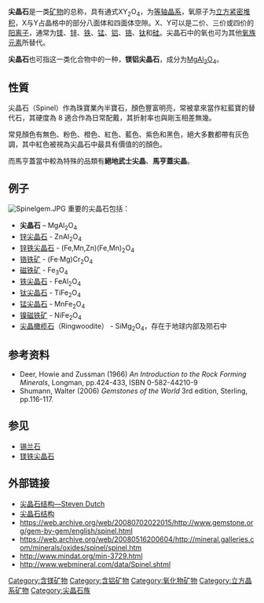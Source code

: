 {{Infobox mineral
| name        = 尖晶石
| category    = 氧化物
| boxwidth    = 
| boxbgcolor  = 
| image       = Spinel2.jpg
| caption     = 
| formula     = MgAl<sub>2</sub>O<sub>4</sub>
| color       = 不定，常为红色、蓝色、红紫色、暗绿色、棕色或黑色
| habit       = 
| system      = 等轴晶系
| twinning    = 
| cleavage    = 不明显
| fracture    = 贝壳状
| mohs        = 8.0
| luster      = 玻璃光澤
| refractive  = 1.712-1.762
| opticalprop = 
| birefringence =
| pleochroism = 无
| streak      = 白色
| gravity     = 3.54-3.63
| melt        = 
| fusibility  = 
| diagnostic  = 
| solubility  = 
| diaphaneity = 
| other       = 
}}

'''尖晶石'''是一类[[矿物|矿物]]的总称，具有通式XY<sub>2</sub>O<sub>4</sub>，为[[等轴晶系|等轴晶系]]，氧原子为[[立方紧密堆积|立方紧密堆积]]，X与Y占晶格中的部分八面体和四面体空隙。X、Y可以是二价、三价或四价的[[阳离子|阳离子]]，通常为[[镁|镁]]、[[锌|锌]]、[[铁|铁]]、[[锰|锰]]、[[铝|铝]]、[[铬|铬]]、[[钛|钛]]和[[硅|硅]]。尖晶石中的氧也可为其他[[氧族元素|氧族元素]]所替代。

'''尖晶石'''也可指这一类化合物中的一种，'''镁铝尖晶石'''，成分为[[偏铝酸镁|MgAl<sub>2</sub>O<sub>4</sub>]]。

== 性質 ==
尖晶石（Spinel）作為珠寶業內半寶石，顏色豐富明亮，常被拿來當作紅藍寶的替代石，其硬度為 8 適合作為日常配戴，其折射率也與剛玉相差無幾。

常見顏色有無色、粉色、橙色、紅色、藍色、紫色和黑色，絕大多數都帶有灰色調，其中紅色被視為尖晶石中最具有價值的的顏色。

而馬亨蓋當中較為特殊的品類有'''絕地武士尖晶'''、'''馬亨蓋尖晶'''。

== 例子 ==
[[File:Spinelgem.JPG|thumb]]
重要的尖晶石包括：
* '''尖晶石''' – MgAl<sub>2</sub>O<sub>4</sub>
* [[锌尖晶石|锌尖晶石]] -  ZnAl<sub>2</sub>O<sub>4</sub>
* [[锌铁尖晶石|锌铁尖晶石]] - (Fe,Mn,Zn)(Fe,Mn)<sub>2</sub>O<sub>4</sub>
* [[铬铁矿|铬铁矿]] - (Fe·Mg)Cr<sub>2</sub>O<sub>4</sub>
* [[磁铁矿|磁铁矿]] - Fe<sub>3</sub>O<sub>4</sub>
* [[铁尖晶石|铁尖晶石]] -  FeAl<sub>2</sub>O<sub>4</sub>
* [[钛尖晶石|钛尖晶石]] - TiFe<sub>2</sub>O<sub>4</sub>
* [[锰尖晶石|锰尖晶石]] - MnFe<sub>2</sub>O<sub>4</sub>
* [[镍磁铁矿|镍磁铁矿]] - NiFe<sub>2</sub>O<sub>4</sub>
* [[尖晶橄榄石|尖晶橄榄石]]（Ringwoodite） - SiMg<sub>2</sub>O<sub>4</sub>，存在于地球内部及陨石中

== 参考资料 ==
<div class="references-small">
* Deer, Howie and Zussman (1966) ''An Introduction to the Rock Forming Minerals'', Longman, pp.424-433, ISBN 0-582-44210-9
* Shumann, Walter (2006) ''Gemstones of the World'' 3rd edition, Sterling, pp.116-117. 
<references/>
</div>

== 参见 ==
* [[锡兰石|锡兰石]]
* [[镁铁尖晶石|镁铁尖晶石]]

== 外部链接 ==
* [https://web.archive.org/web/20080517031137/http://www.uwgb.edu/dutchs/PETROLGY/Spinel%20Structure.HTM 尖晶石结构—Steven Dutch]
* [http://www.tf.uni-kiel.de/matwis/amat/def_en/kap_2/basics/b2_1_6.html 尖晶石结构]{{Wayback|url=http://www.tf.uni-kiel.de/matwis/amat/def_en/kap_2/basics/b2_1_6.html |date=20080611055129 }}
* https://web.archive.org/web/20080702022015/http://www.gemstone.org/gem-by-gem/english/spinel.html
* https://web.archive.org/web/20080516200604/http://mineral.galleries.com/minerals/oxides/spinel/spinel.htm
* http://www.mindat.org/min-3729.html{{Wayback|url=http://www.mindat.org/min-3729.html |date=20170130143922 }}
* http://www.webmineral.com/data/Spinel.shtml{{Wayback|url=http://www.webmineral.com/data/Spinel.shtml |date=20080710091133 }}


[[Category:含镁矿物|Category:含镁矿物]]
[[Category:含铝矿物|Category:含铝矿物]]
[[Category:氧化物矿物|Category:氧化物矿物]]
[[Category:立方晶系矿物|Category:立方晶系矿物]]
[[Category:尖晶石族|Category:尖晶石族]]